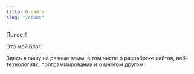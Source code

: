 ```yaml
---
title: О сайте
slug: "/about"
---
```


Привет!

Это мой блог. 

Здесь я пишу на разные темы, в том числе о разработке сайтов, веб-технологиях, программировании и о многом другом!